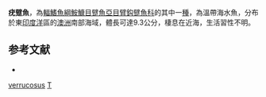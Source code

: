 {{Speciesbox
| taxon = Thymichthys verrucosus
| binomial_authority = [[McCulloch|McCulloch]] & [[Waite|Waite]], 1918
| status = NE
| status_system = IUCN3.1
| synonyms = *''Sympterichthys verrucosus'', <small>McCulloch & Waite, 1918</small>
*''Brachionichthys verrucosus'', <small>McCulloch & Waite, 1918</small>
}}
'''疣躄魚'''，為[[輻鰭魚綱|輻鰭魚綱]][[鮟鱇目|鮟鱇目]][[躄魚亞目|躄魚亞目]][[臂鈎躄魚科|臂鈎躄魚科]]的其中一[[種|種]]，為溫帶海水魚，分布於東[[印度洋|印度洋]]區的[[澳洲|澳洲]]南部海域，體長可達9.3公分，棲息在近海，生活習性不明。

== 参考文献 ==
{{refbegin}}
*{{FishBase_species|genus=Thymichthys|species=verrucosus|year=2014|month=2}}
{{refend}}

{{魚類小作品}}
{{Taxonbar}}
[[Category:疣躄魚屬|verrucosus]]
[[Category:1918年描述的魚類|T]]